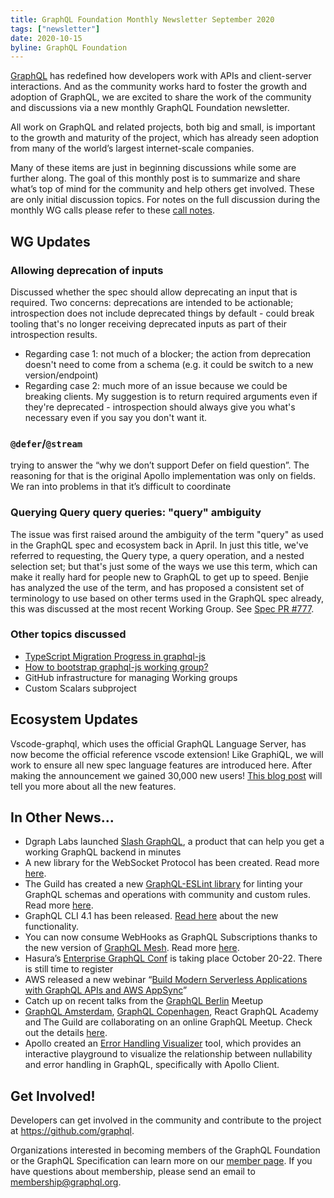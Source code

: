 ```yaml
---
title: GraphQL Foundation Monthly Newsletter September 2020
tags: ["newsletter"]
date: 2020-10-15
byline: GraphQL Foundation
---
```


[GraphQL](/) has redefined how developers work with APIs and client-server interactions. And as the community works hard to foster the growth and adoption of GraphQL, we are excited to share the work of the community and discussions via a new monthly GraphQL Foundation newsletter.

All work on GraphQL and related projects, both big and small, is important to the growth and maturity of the project, which has already seen adoption from many of the world’s largest internet-scale companies.

Many of these items are just in beginning discussions while some are further along. The goal of this monthly post is to summarize and share what’s top of mind for the community and help others get involved. These are only initial discussion topics. For notes on the full discussion during the monthly WG calls please refer to these [call notes](https://github.com/graphql/graphql-wg/blob/b1bfe0cee461d752146dc77e5c35a5e8d7921272/notes/2020-09-03.md#allowing-deprecation-of-inputs-10m-evan).

## WG Updates

### Allowing deprecation of inputs

Discussed whether the spec should allow deprecating an input that is required. Two concerns: deprecations are intended to be actionable; introspection does not include deprecated things by default - could break tooling that's no longer receiving deprecated inputs as part of their introspection results.

- Regarding case 1: not much of a blocker; the action from deprecation doesn't need to come from a schema (e.g. it could be switch to a new version/endpoint)
- Regarding case 2: much more of an issue because we could be breaking clients. My suggestion is to return required arguments even if they're deprecated - introspection should always give you what's necessary even if you say you don't want it.

### `@defer`/`@stream`

trying to answer the “why we don’t support Defer on field question”. The reasoning for that is the original Apollo implementation was only on fields. We ran into problems in that it’s difficult to coordinate

### Querying Query query queries: "query" ambiguity

The issue was first raised around the ambiguity of the term "query" as used in the GraphQL spec and ecosystem back in April. In just this title, we've referred to requesting, the Query type, a query operation, and a nested selection set; but that's just some of the ways we use this term, which can make it really hard for people new to GraphQL to get up to speed. Benjie has analyzed the use of the term, and has proposed a consistent set of terminology to use based on other terms used in the GraphQL spec already, this was discussed at the most recent Working Group. See [Spec PR #777](https://github.com/graphql/graphql-spec/pull/777).

### Other topics discussed

- [TypeScript Migration Progress in graphql-js](https://github.com/graphql/graphql-js/issues/2104)
- [How to bootstrap graphql-js working group?](https://github.com/graphql/graphql-js/issues/2787)
- GitHub infrastructure for managing Working groups
- Custom Scalars subproject

## Ecosystem Updates

Vscode-graphql, which uses the official GraphQL Language Server, has now become the official reference vscode extension! Like GraphiQL, we will work to ensure all new spec language features are introduced here. After making the announcement we gained 30,000 new users! [This blog post](https://rikki.dev/vscode-graphql-lsp-0-3-0/) will tell you more about all the new features.

## In Other News...

- Dgraph Labs launched [Slash GraphQL](https://www.producthunt.com/posts/slash-graphql), a product that can help you get a working GraphQL backend in minutes
- A new library for the WebSocket Protocol has been created. Read more [here](https://the-guild.dev/blog/graphql-over-websockets).
- The Guild has created a new [GraphQL-ESLint library](https://github.com/dotansimha/graphql-eslint) for linting your GraphQL schemas and operations with community and custom rules. Read more [here](https://the-guild.dev/blog/introducing-graphql-eslint).
- GraphQL CLI 4.1 has been released. [Read here](https://the-guild.dev/blog/whats-new-in-graphql-cli-4.1.0) about the new functionality.
- You can now consume WebHooks as GraphQL Subscriptions thanks to the new version of [GraphQL Mesh](https://github.com/urigo/graphql-mesh). Read more [here](https://the-guild.dev/blog/graphql-mesh-subscriptions).
- Hasura’s [Enterprise GraphQL Conf](https://hasura.io/enterprisegraphql/) is taking place October 20-22. There is still time to register
- AWS released a new webinar “[Build Modern Serverless Applications with GraphQL APIs and AWS AppSync](https://pages.awscloud.com/Build-Modern-Serverless-Applications-with-GraphQL-APIs-and-AWS-AppSync_2020_0918-MBL_OD.html?&trk=ep_card-el_a131L0000084iG3QAI&trkCampaign=NA-FY20-AWS-DIGMKT-WEBINAR-SERIES-September_2020_0918-MBL&sc_channel=el&sc_campaign=pac_2018-2019_exlinks_ondemand_OTT_evergreen&sc_outcome=Product_Adoption_Campaigns&sc_geo=NAMER&sc_country=mult)”
- Catch up on recent talks from the [GraphQL Berlin](https://www.youtube.com/watch?v=4UDsR4z2KIY) Meetup
- [GraphQL Amsterdam](https://www.meetup.com/Amsterdam-GraphQL-Meetup/events/273901137/), [GraphQL Copenhagen](https://www.meetup.com/Copenhagen-GraphQL-Meetup-Group/events/273901144/), React GraphQL Academy and The Guild are collaborating on an online GraphQL Meetup. Check out the details [here](https://twitter.com/reactgqlacademy/status/1313789927834947585?s=20).
- Apollo created an [Error Handling Visualizer](https://apollo-visualizer.vercel.app/) tool, which provides an interactive playground to visualize the relationship between nullability and error handling in GraphQL, specifically with Apollo Client.

## Get Involved!

Developers can get involved in the community and contribute to the project at https://github.com/graphql.

Organizations interested in becoming members of the GraphQL Foundation or the GraphQL Specification can learn more on our [member page](/foundation/join). If you have questions about membership, please send an email to membership@graphql.org.
